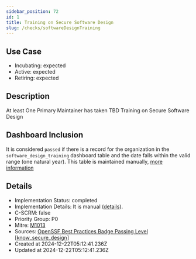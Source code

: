```yaml
---
sidebar_position: 72
id: 1
title: Training on Secure Software Design
slug: /checks/softwareDesignTraining
---
```


## Use Case
<!-- LEVELS:START -->
- Incubating: expected
- Active: expected
- Retiring: expected
<!-- LEVELS:END -->

<!-- DESCRIPTION:START -->
## Description
At least One Primary Maintainer has taken TBD Training on Secure Software Design
<!-- DESCRIPTION:END -->

## Dashboard Inclusion

It is considered `passed` if there is a record for the organization in the `software_design_training` dashboard table and the date falls within the valid range (one natural year). This table is maintained manually, [more information](https://github.com/secure-dashboards/openjs-foundation-dashboard/issues/52)

<!-- DETAILS:START -->
## Details
- Implementation Status: completed
- Implementation Details: It is manual ([details](https://github.com/OpenPathfinder/visionBoard/issues/52)).
- C-SCRM: false
- Priority Group: P0
- Mitre: [M1013](https://attack.mitre.org/mitigations/M1013/)
- Sources: [OpenSSF Best Practices Badge Passing Level [know_secure_design]](https://www.bestpractices.dev/en/criteria?details=true&rationale=true#0.know_secure_design)
- Created at 2024-12-22T05:12:41.236Z
- Updated at 2024-12-22T05:12:41.236Z
<!-- DETAILS:END -->
